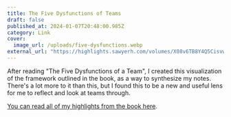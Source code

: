 ```yaml
---
title: The Five Dysfunctions of Teams
draft: false
published_at: 2024-01-07T20:48:00.985Z
category: Link
cover:
  image_url: /uploads/five-dysfunctions.webp
external_url: "https://highlights.sawyerh.com/volumes/X08v6TB8Y4Q5Cisvwpkk"
---
```


After reading "The Five Dysfunctions of a Team", I created this visualization of the framework outlined in the book, as a way to synthesize my notes. There's a lot more to it than this, but I found this to be a new and useful lens for me to reflect and look at teams through.

[You can read all of my highlights from the book here](https://highlights.sawyerh.com/volumes/X08v6TB8Y4Q5Cisvwpkk).

